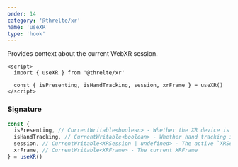 ```yaml
---
order: 14
category: '@threlte/xr'
name: 'useXR'
type: 'hook'
---
```


Provides context about the current WebXR session.

```svelte
<script>
  import { useXR } from '@threlte/xr'

  const { isPresenting, isHandTracking, session, xrFrame } = useXR()
</script>
```

### Signature

```ts
const {
  isPresenting, // CurrentWritable<boolean> - Whether the XR device is presenting in an XR session
  isHandTracking, // CurrentWritable<boolean> - Whether hand tracking inputs are active
  session, // CurrentWritable<XRSession | undefined> - The active `XRSession`
  xrFrame, // CurrentWritable<XRFrame> - The current XRFrame
} = useXR()
```

